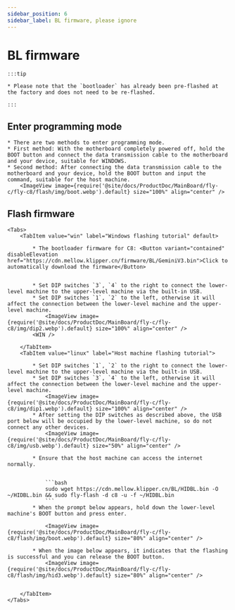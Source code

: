 ```yaml
---
sidebar_position: 6
sidebar_label: BL firmware, please ignore
---
```










# BL firmware

    :::tip

    * Please note that the `bootloader` has already been pre-flashed at the factory and does not need to be re-flashed.

    :::

## Enter programming mode


    * There are two methods to enter programming mode.
    * First method: With the motherboard completely powered off, hold the BOOT button and connect the data transmission cable to the motherboard and your device, suitable for WINDOWS.
    * Second method: After connecting the data transmission cable to the motherboard and your device, hold the BOOT button and input the command, suitable for the host machine.
        <ImageView image={require('@site/docs/ProductDoc/MainBoard/fly-c/fly-c8/flash/img/boot.webp').default} size="100%" align="center" />

## Flash firmware
    <Tabs>
        <TabItem value="win" label="Windows flashing tutorial" default>

            * The bootloader firmware for C8: <Button variant="contained" disableElevation href="https://cdn.mellow.klipper.cn/firmware/BL/GeminiV3.bin">Click to automatically download the firmware</Button>


            * Set DIP switches `3`, `4` to the right to connect the lower-level machine to the upper-level machine via the built-in USB.
            * Set DIP switches `1`, `2` to the left, otherwise it will affect the connection between the lower-level machine and the upper-level machine.
                <ImageView image={require('@site/docs/ProductDoc/MainBoard/fly-c/fly-c8/img/dip2.webp').default} size="100%" align="center" />
            <WIN />

        </TabItem>
        <TabItem value="linux" label="Host machine flashing tutorial">

            * Set DIP switches `1`, `2` to the right to connect the lower-level machine to the upper-level machine via the built-in USB.
            * Set DIP switches `3`, `4` to the left, otherwise it will affect the connection between the lower-level machine and the upper-level machine.
                <ImageView image={require('@site/docs/ProductDoc/MainBoard/fly-c/fly-c8/img/dip1.webp').default} size="100%" align="center" />
            * After setting the DIP switches as described above, the USB port below will be occupied by the lower-level machine, so do not connect any other devices.
                <ImageView image={require('@site/docs/ProductDoc/MainBoard/fly-c/fly-c8/img/usb.webp').default} size="50%" align="center" />

            * Ensure that the host machine can access the internet normally.


                ```bash
                sudo wget https://cdn.mellow.klipper.cn/BL/HIDBL.bin -O ~/HIDBL.bin && sudo fly-flash -d c8 -u -f ~/HIDBL.bin
                ```
            * When the prompt below appears, hold down the lower-level machine's BOOT button and press enter.

                <ImageView image={require('@site/docs/ProductDoc/MainBoard/fly-c/fly-c8/flash/img/boot.webp').default} size="80%" align="center" />

            * When the image below appears, it indicates that the flashing is successful and you can release the BOOT button.
                <ImageView image={require('@site/docs/ProductDoc/MainBoard/fly-c/fly-c8/flash/img/hid3.webp').default} size="80%" align="center" />


        </TabItem>
    </Tabs>